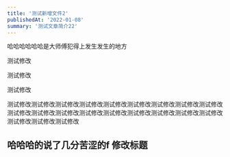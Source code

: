 ```yaml
---
title: '测试新增文件2'
publishedAt: '2022-01-08'
summary: '测试文章简介22'
---
```



哈哈哈哈哈哈是大师傅犯得上发生发生的地方

测试修改

测试修改

测试修改

测试修改测试修改测试修改测试修改测试修改测试修改测试修改测试修改测试修改测试修改测试修改测试修改测试修改测试修改测试修改测试修改测试修改测试修改测试修改测试修改测试修改

## 哈哈哈的说了几分苦涩的f 修改标题
